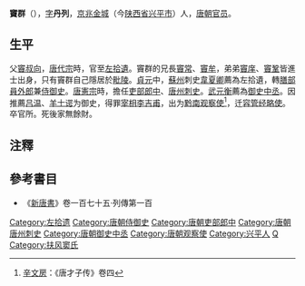 '''竇群'''（{{bd|8世纪||814年||catIdx=D}}），[[表字|字]]'''丹列'''，[[京兆府|京兆]][[金城县_(景龙)|金城]]（今[[陕西省|陕西省]][[兴平市|兴平市]]）人，[[唐朝|唐朝]][[官员|官员]]。

== 生平 ==
父[[竇叔向|竇叔向]]，[[唐代宗|唐代宗]]時，官至[[左拾遺|左拾遺]]。竇群的兄長[[竇常|竇常]]、[[竇牟|竇牟]]，弟弟[[竇庠|竇庠]]、[[竇鞏|竇鞏]]皆進士出身，只有竇群自己隱居於[[毗陵|毗陵]]。[[貞元_(唐朝)|貞元]]中，[[苏州_(隋朝)|蘇州]]刺史[[韋夏卿|韋夏卿]]薦為左拾遺，轉[[膳部|膳部]][[員外郎|員外郎]]兼[[侍御史|侍御史]]。[[唐憲宗|唐憲宗]]時，擔任[[吏部郎中|吏部郎中]]、[[唐州|唐州]][[刺史|刺史]]。[[武元衡|武元衡]]薦為[[御史中丞|御史中丞]]。因推薦[[吕温|吕温]]、[[羊士谔|羊士谔]]为御史，得罪[[宰相|宰相]][[李吉甫|李吉甫]]，出为[[黔南观察使|黔南观察使]]<ref>[[辛文房|辛文房]]：《唐才子传》卷四</ref>，迁[[容管经略使|容管经略使]]。卒官所。死後家無餘財。

==注釋==
<div class="references-small">
<references />
</div>

==參考書目==
* 《[[新唐書|新唐書]]》卷一百七十五‧列傳第一百

{{DEFAULTSORT:D}}
[[Category:左拾遗|Category:左拾遗]]
[[Category:唐朝侍御史|Category:唐朝侍御史]]
[[Category:唐朝吏部郎中|Category:唐朝吏部郎中]]
[[Category:唐朝唐州刺史|Category:唐朝唐州刺史]]
[[Category:唐朝御史中丞|Category:唐朝御史中丞]]
[[Category:唐朝观察使|Category:唐朝观察使]]
[[Category:兴平人|Category:兴平人]]
[[Category:窦姓|Q]]
[[Category:扶风窦氏|Category:扶风窦氏]]